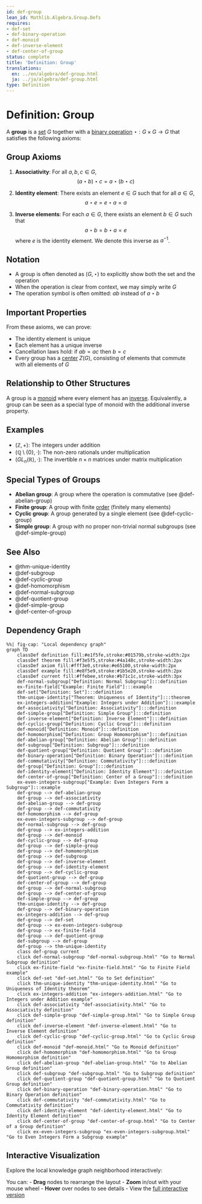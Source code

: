 ```yaml
---
id: def-group
lean_id: Mathlib.Algebra.Group.Defs
requires:
- def-set
- def-binary-operation
- def-monoid
- def-inverse-element
- def-center-of-group
status: complete
title: 'Definition: Group'
translations:
  en: ../en/algebra/def-group.html
  ja: ../ja/algebra/def-group.html
type: Definition
---
```


# Definition: Group {#def-group}

A **group** is a [set](../logic-set-theory/def-set.qmd) $G$ together with a [binary operation](def-binary-operation.qmd) $\star: G \times G \to G$ that satisfies the following axioms:

## Group Axioms

1. **Associativity**: For all $a, b, c \in G$,
   $$(a \star b) \star c = a \star (b \star c)$$

2. **Identity element**: There exists an element $e \in G$ such that for all $a \in G$,
   $$a \star e = e \star a = a$$

3. **Inverse elements**: For each $a \in G$, there exists an element $b \in G$ such that
   $$a \star b = b \star a = e$$
   where $e$ is the identity element. We denote this inverse as $a^{-1}$.

## Notation

- A group is often denoted as $(G, \star)$ to explicitly show both the set and the operation
- When the operation is clear from context, we may simply write $G$
- The operation symbol is often omitted: $ab$ instead of $a \star b$

## Important Properties

From these axioms, we can prove:

- The identity element is unique
- Each element has a unique inverse
- Cancellation laws hold: if $ab = ac$ then $b = c$
- Every group has a [center](def-center-of-group.qmd) $Z(G)$, consisting of elements that commute with all elements of $G$

## Relationship to Other Structures

A group is a [monoid](def-monoid.qmd) where every element has an [inverse](def-inverse-element.qmd). Equivalently, a group can be seen as a special type of monoid with the additional inverse property.

## Examples

- $(\mathbb{Z}, +)$: The integers under addition
- $(\mathbb{Q} \setminus \{0\}, \cdot)$: The non-zero rationals under multiplication
- $(GL_n(\mathbb{R}), \cdot)$: The invertible $n \times n$ matrices under matrix multiplication

## Special Types of Groups

- **Abelian group**: A group where the operation is commutative (see @def-abelian-group)
- **Finite group**: A group with finite [order](def-order.qmd) (finitely many elements)
- **Cyclic group**: A group generated by a single element (see @def-cyclic-group)
- **Simple group**: A group with no proper non-trivial normal subgroups (see @def-simple-group)

## See Also

- @thm-unique-identity
- @def-subgroup
- @def-cyclic-group
- @def-homomorphism
- @def-normal-subgroup
- @def-quotient-group
- @def-simple-group
- @def-center-of-group

## Dependency Graph

```mermaid
%%| fig-cap: "Local dependency graph"
graph TD
    classDef definition fill:#e1f5fe,stroke:#01579b,stroke-width:2px
    classDef theorem fill:#f3e5f5,stroke:#4a148c,stroke-width:2px
    classDef axiom fill:#fff3e0,stroke:#e65100,stroke-width:2px
    classDef example fill:#e8f5e9,stroke:#1b5e20,stroke-width:2px
    classDef current fill:#ffebee,stroke:#b71c1c,stroke-width:3px
    def-normal-subgroup["Definition: Normal Subgroup"]:::definition
    ex-finite-field["Example: Finite Field"]:::example
    def-set["Definition: Set"]:::definition
    thm-unique-identity["Theorem: Uniqueness of Identity"]:::theorem
    ex-integers-addition["Example: Integers under Addition"]:::example
    def-associativity["Definition: Associativity"]:::definition
    def-simple-group["Definition: Simple Group"]:::definition
    def-inverse-element["Definition: Inverse Element"]:::definition
    def-cyclic-group["Definition: Cyclic Group"]:::definition
    def-monoid["Definition: Monoid"]:::definition
    def-homomorphism["Definition: Group Homomorphism"]:::definition
    def-abelian-group["Definition: Abelian Group"]:::definition
    def-subgroup["Definition: Subgroup"]:::definition
    def-quotient-group["Definition: Quotient Group"]:::definition
    def-binary-operation["Definition: Binary Operation"]:::definition
    def-commutativity["Definition: Commutativity"]:::definition
    def-group["Definition: Group"]:::definition
    def-identity-element["Definition: Identity Element"]:::definition
    def-center-of-group["Definition: Center of a Group"]:::definition
    ex-even-integers-subgroup["Example: Even Integers Form a Subgroup"]:::example
    def-group --> def-abelian-group
    def-group --> def-associativity
    def-abelian-group --> def-group
    def-group --> def-commutativity
    def-homomorphism --> def-group
    ex-even-integers-subgroup --> def-group
    def-normal-subgroup --> def-group
    def-group --> ex-integers-addition
    def-group --> def-monoid
    def-cyclic-group --> def-group
    def-group --> def-simple-group
    def-group --> def-homomorphism
    def-group --> def-subgroup
    def-group --> def-inverse-element
    def-group --> def-identity-element
    def-group --> def-cyclic-group
    def-quotient-group --> def-group
    def-center-of-group --> def-group
    def-group --> def-normal-subgroup
    def-group --> def-center-of-group
    def-simple-group --> def-group
    thm-unique-identity --> def-group
    def-group --> def-binary-operation
    ex-integers-addition --> def-group
    def-group --> def-set
    def-group --> ex-even-integers-subgroup
    def-group --> ex-finite-field
    def-group --> def-quotient-group
    def-subgroup --> def-group
    def-group --> thm-unique-identity
    class def-group current
    click def-normal-subgroup "def-normal-subgroup.html" "Go to Normal Subgroup definition"
    click ex-finite-field "ex-finite-field.html" "Go to Finite Field example"
    click def-set "def-set.html" "Go to Set definition"
    click thm-unique-identity "thm-unique-identity.html" "Go to Uniqueness of Identity theorem"
    click ex-integers-addition "ex-integers-addition.html" "Go to Integers under Addition example"
    click def-associativity "def-associativity.html" "Go to Associativity definition"
    click def-simple-group "def-simple-group.html" "Go to Simple Group definition"
    click def-inverse-element "def-inverse-element.html" "Go to Inverse Element definition"
    click def-cyclic-group "def-cyclic-group.html" "Go to Cyclic Group definition"
    click def-monoid "def-monoid.html" "Go to Monoid definition"
    click def-homomorphism "def-homomorphism.html" "Go to Group Homomorphism definition"
    click def-abelian-group "def-abelian-group.html" "Go to Abelian Group definition"
    click def-subgroup "def-subgroup.html" "Go to Subgroup definition"
    click def-quotient-group "def-quotient-group.html" "Go to Quotient Group definition"
    click def-binary-operation "def-binary-operation.html" "Go to Binary Operation definition"
    click def-commutativity "def-commutativity.html" "Go to Commutativity definition"
    click def-identity-element "def-identity-element.html" "Go to Identity Element definition"
    click def-center-of-group "def-center-of-group.html" "Go to Center of a Group definition"
    click ex-even-integers-subgroup "ex-even-integers-subgroup.html" "Go to Even Integers Form a Subgroup example"
```

## Interactive Visualization

Explore the local knowledge graph neighborhood interactively:

::: {.graph-viz data-id="def-group" data-width="700" data-height="500"}
:::

You can:
- **Drag** nodes to rearrange the layout
- **Zoom** in/out with your mouse wheel
- **Hover** over nodes to see details
- View the [full interactive version](../../output/interactive/en/def-group.html){target="_blank"}
